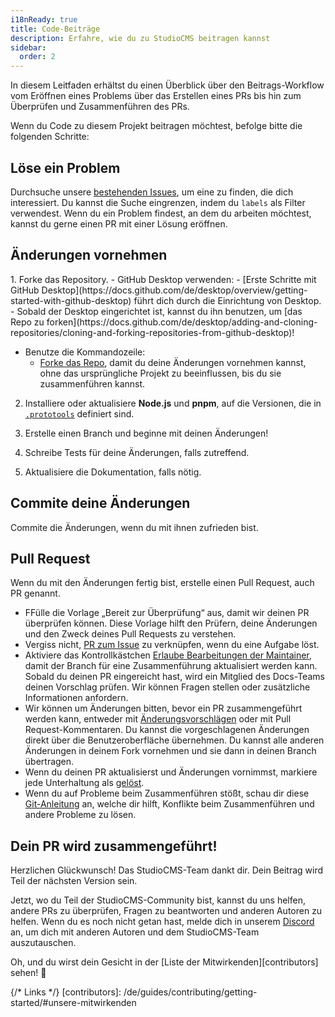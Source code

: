 ```yaml
---
i18nReady: true
title: Code-Beiträge
description: Erfahre, wie du zu StudioCMS beitragen kannst
sidebar:
  order: 2
---
```



In diesem Leitfaden erhältst du einen Überblick über den Beitrags-Workflow vom Eröffnen eines Problems über das Erstellen eines PRs bis hin zum Überprüfen und Zusammenführen des PRs.

Wenn du Code zu diesem Projekt beitragen möchtest, befolge bitte die folgenden Schritte:

## Löse ein Problem

Durchsuche unsere [bestehenden Issues](https://github.com/withstudiocms/studiocms/issues), um eine zu finden, die dich interessiert. Du kannst die Suche eingrenzen, indem du `labels` als Filter verwendest. Wenn du ein Problem findest, an dem du arbeiten möchtest, kannst du gerne einen PR mit einer Lösung eröffnen.

## Änderungen vornehmen

<Steps>
1. Forke das Repository.
   - GitHub Desktop verwenden:
      - [Erste Schritte mit GitHub Desktop](https://docs.github.com/de/desktop/overview/getting-started-with-github-desktop) führt dich durch die Einrichtung von Desktop.
      - Sobald der Desktop eingerichtet ist, kannst du ihn benutzen, um [das Repo zu forken](https://docs.github.com/de/desktop/adding-and-cloning-repositories/cloning-and-forking-repositories-from-github-desktop)!

   - Benutze die Kommandozeile:
      - [Forke das Repo](https://docs.github.com/de/pull-requests/collaborating-with-pull-requests/working-with-forks/fork-a-repo#fork-an-example-repository), damit du deine Änderungen vornehmen kannst, ohne das ursprüngliche Projekt zu beeinflussen, bis du sie zusammenführen kannst.

2. Installiere oder aktualisiere **Node.js** und **pnpm**, auf die Versionen, die in [`.prototools`](https://github.com/withstudiocms/studiocms/blob/main/.prototools) definiert sind. 

3. Erstelle einen Branch und beginne mit deinen Änderungen!

4. Schreibe Tests für deine Änderungen, falls zutreffend.

5. Aktualisiere die Dokumentation, falls nötig.
</Steps>

## Commite deine Änderungen

Commite die Änderungen, wenn du mit ihnen zufrieden bist.

## Pull Request

Wenn du mit den Änderungen fertig bist, erstelle einen Pull Request, auch PR genannt.
- FFülle die Vorlage „Bereit zur Überprüfung“ aus, damit wir deinen PR überprüfen können. Diese Vorlage hilft den Prüfern, deine Änderungen und den Zweck deines Pull Requests zu verstehen.
- Vergiss nicht, [PR zum Issue](https://docs.github.com/de/issues/tracking-your-work-with-issues/using-issues/linking-a-pull-request-to-an-issue) zu verknüpfen, wenn du eine Aufgabe löst.
- Aktiviere das Kontrollkästchen [Erlaube Bearbeitungen der Maintainer](https://docs.github.com/de/pull-requests/collaborating-with-pull-requests/working-with-forks/allowing-changes-to-a-pull-request-branch-created-from-a-fork), damit der Branch für eine Zusammenführung aktualisiert werden kann.
Sobald du deinen PR eingereicht hast, wird ein Mitglied des Docs-Teams deinen Vorschlag prüfen. Wir können Fragen stellen oder zusätzliche Informationen anfordern.
- Wir können um Änderungen bitten, bevor ein PR zusammengeführt werden kann, entweder mit [Änderungsvorschlägen](https://docs.github.com/de/pull-requests/collaborating-with-pull-requests/working-with-forks/allowing-changes-to-a-pull-request-branch-created-from-a-fork) oder mit Pull Request-Kommentaren. Du kannst die vorgeschlagenen Änderungen direkt über die Benutzeroberfläche übernehmen. Du kannst alle anderen Änderungen in deinem Fork vornehmen und sie dann in deinen Branch übertragen.
- Wenn du deinen PR aktualisierst und Änderungen vornimmst, markiere jede Unterhaltung als [gelöst](https://docs.github.com/de/pull-requests/collaborating-with-pull-requests/reviewing-changes-in-pull-requests/commenting-on-a-pull-request#unterhaltungen-auflösen).
- Wenn du auf Probleme beim Zusammenführen stößt, schau dir diese [Git-Anleitung](https://github.com/skills/resolve-merge-conflicts) an, welche dir hilft, Konflikte beim Zusammenführen und andere Probleme zu lösen.

## Dein PR wird zusammengeführt!

Herzlichen Glückwunsch! Das StudioCMS-Team dankt dir. Dein Beitrag wird Teil der nächsten Version sein.

Jetzt, wo du Teil der StudioCMS-Community bist, kannst du uns helfen, andere PRs zu überprüfen, Fragen zu beantworten und anderen Autoren zu helfen. Wenn du es noch nicht getan hast, melde dich in unserem [Discord](https://chat.studiocms.dev) an, um dich mit anderen Autoren und dem StudioCMS-Team auszutauschen.

Oh, und du wirst dein Gesicht in der [Liste der Mitwirkenden][contributors] sehen! 🎉

{/* Links */}
[contributors]: /de/guides/contributing/getting-started/#unsere-mitwirkenden